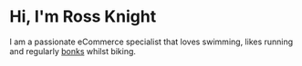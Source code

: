 # Hi, I'm Ross Knight

I am a passionate eCommerce specialist that loves swimming, likes running and regularly <a href="https://en.wikipedia.org/wiki/Hitting_the_wall" target="_blank">bonks</a> whilst biking.
